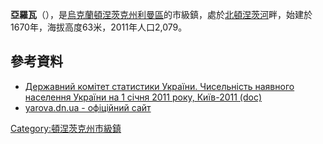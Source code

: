{{no footnotes|time=2015-09-14T08:58:24+00:00}}
'''亞羅瓦'''（{{lang-uk|Ярова}}），是[[烏克蘭|烏克蘭]][[頓涅茨克州|頓涅茨克州]][[利曼區|利曼區]]的市級鎮，處於[[北頓涅茨河|北頓涅茨河]]畔，始建於1670年，海拔高度63米，2011年人口2,079。

==參考資料==
*[https://web.archive.org/web/20121010205321/http://stat6.stat.lviv.ua/PXWEB2007/ukr/publ/2011/chnas.zip Державний комітет статистики України. Чисельність наявного населення України на 1 січня 2011 року, Київ-2011 (doc)]
* [http://yarova.dn.ua/ yarova.dn.ua - офіційний сайт]{{dead link|date=2017年11月 |bot=InternetArchiveBot |fix-attempted=yes }}

{{coord|49|3|13|N|37|38|55|E|scale:100000|display=title}}
{{Donetsk-geo-stub}}

{{DEFAULTSORT:Ярова}}
[[Category:頓涅茨克州市級鎮|Category:頓涅茨克州市級鎮]]